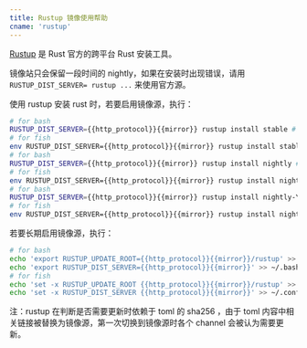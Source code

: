 ```yaml
---
title: Rustup 镜像使用帮助
cname: 'rustup'
---
```


[Rustup](https://rustup.rs/) 是 Rust 官方的跨平台 Rust 安装工具。

镜像站只会保留一段时间的 nightly，如果在安装时出现错误，请用 `RUSTUP_DIST_SERVER= rustup ...` 来使用官方源。

使用 rustup 安装 rust 时，若要启用镜像源，执行：

<CodeBlock>

```bash
# for bash
RUSTUP_DIST_SERVER={{http_protocol}}{{mirror}} rustup install stable # for stable
# for fish
env RUSTUP_DIST_SERVER={{http_protocol}}{{mirror}} rustup install stable # for stable
# for bash
RUSTUP_DIST_SERVER={{http_protocol}}{{mirror}} rustup install nightly # for nightly
# for fish
env RUSTUP_DIST_SERVER={{http_protocol}}{{mirror}} rustup install nightly # for nightly
# for bash
RUSTUP_DIST_SERVER={{http_protocol}}{{mirror}} rustup install nightly-YYYY-mm-dd
# for fish
env RUSTUP_DIST_SERVER={{http_protocol}}{{mirror}} rustup install nightly-YYYY-mm-dd
```

</CodeBlock>

若要长期启用镜像源，执行：

<CodeBlock>

```bash
# for bash
echo 'export RUSTUP_UPDATE_ROOT={{http_protocol}}{{mirror}}/rustup' >> ~/.bash_profile
echo 'export RUSTUP_DIST_SERVER={{http_protocol}}{{mirror}}' >> ~/.bash_profile
# for fish
echo 'set -x RUSTUP_UPDATE_ROOT {{http_protocol}}{{mirror}}/rustup' >> ~/.config/fish/config.fish
echo 'set -x RUSTUP_DIST_SERVER {{http_protocol}}{{mirror}}' >> ~/.config/fish/config.fish
```

</CodeBlock>

注：rustup 在判断是否需要更新时依赖于 toml 的 sha256 ，由于 toml 内容中相关链接被替换为镜像源，第一次切换到镜像源时各个 channel 会被认为需要更新。
